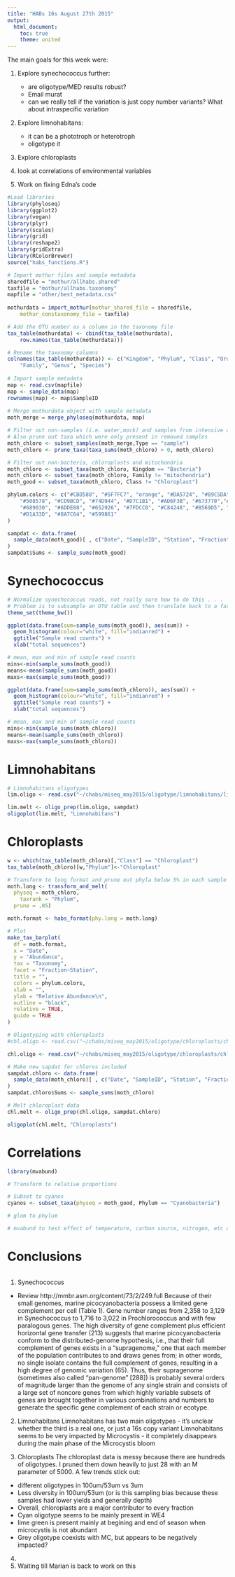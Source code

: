 ```yaml
---
title: "HABs 16s August 27th 2015"
output:
  html_document:
    toc: true
    theme: united
---
```


The main goals for this week were:

1) Explore synechococcus further:
    - are oligotype/MED results robust?
    - Email murat
    - can we really tell if the variation is just copy number variants? What about intraspecific variation

2) Explore limnohabitans:
    - it can be a phototroph or heterotroph
    - oligotype it 

3) Explore chloroplasts

4) look at correlations of environmental variables
 
5) Work on fixing Edna's code


```r
#Load libraries
library(phyloseq)
library(ggplot2)
library(vegan)
library(plyr)
library(scales)
library(grid)
library(reshape2)
library(gridExtra)
library(RColorBrewer)
source("habs_functions.R")
```



```r

# Import mothur files and sample metadata
sharedfile = "mothur/allhabs.shared"
taxfile = "mothur/allhabs.taxonomy"
mapfile = "other/best_metadata.csv"
 
mothurdata = import_mothur(mothur_shared_file = sharedfile, 
	mothur_constaxonomy_file = taxfile)

# Add the OTU number as a column in the taxonomy file
tax_table(mothurdata) <- cbind(tax_table(mothurdata), 
	row.names(tax_table(mothurdata)))

# Rename the taxonomy columns
colnames(tax_table(mothurdata)) <- c("Kingdom", "Phylum", "Class", "Order", 
	"Family", "Genus", "Species")
  
# Import sample metadata
map <- read.csv(mapfile)
map <- sample_data(map)
rownames(map) <- map$SampleID
  
# Merge mothurdata object with sample metadata
moth_merge = merge_phyloseq(mothurdata, map)

# Filter out non-samples (i.e. water,mock) and samples from intensive cruises.
# Also prune out taxa which were only present in removed samples
moth_chloro <- subset_samples(moth_merge,Type == "sample")
moth_chloro <- prune_taxa(taxa_sums(moth_chloro) > 0, moth_chloro)

# Filter out non-bacteria, chloroplasts and mitochondria
moth_chloro <- subset_taxa(moth_chloro, Kingdom == "Bacteria")
moth_chloro <- subset_taxa(moth_chloro, Family != "mitochondria")
moth_good <- subset_taxa(moth_chloro, Class != "Chloroplast")

phylum.colors <- c("#CBD588", "#5F7FC7", "orange", "#DA5724", "#89C5DA",
	"#508578", "#CD9BCD", "#74D944", "#D7C1B1", "#AD6F3B", "#673770","#D14285",
	"#689030", "#6DDE88", "#652926", "#7FDCC0", "#C84248", "#8569D5", "#5E738F",
	"#D1A33D", "#8A7C64", "#599861"
)

```

```r
sampdat <- data.frame(
  sample_data(moth_good)[ , c("Date", "SampleID", "Station", "Fraction") ] 
)
sampdat$Sums <- sample_sums(moth_good)
```

# Synechococcus
```r
# Normalize synechococcus reads, not really sure how to do this . . . 
# Problem is to subsample an OTU table and then translate back to a fasta
theme_set(theme_bw())

ggplot(data.frame(sum=sample_sums(moth_good)), aes(sum)) + 
  geom_histogram(colour="white", fill="indianred") +
  ggtitle("Sample read counts") + 
  xlab("total sequences")

# mean, max and min of sample read counts
mins<-min(sample_sums(moth_good))
means<-mean(sample_sums(moth_good))
maxs<-max(sample_sums(moth_good))

ggplot(data.frame(sum=sample_sums(moth_chloro)), aes(sum)) + 
  geom_histogram(colour="white", fill="indianred") +
  ggtitle("Sample read counts") + 
  xlab("total sequences")

# mean, max and min of sample read counts
mins<-min(sample_sums(moth_chloro))
means<-mean(sample_sums(moth_chloro))
maxs<-max(sample_sums(moth_chloro))

```

# Limnohabitans
```r

# Limnohabitans oligotypes
lim.oligo <- read.csv("~/chabs/miseq_may2015/oligotype/limnohabitans/limnohabitans_oligotyping-sc2-s1-a0.0-A0-M50/MATRIX-COUNT.txt", sep = "\t")

lim.melt <- oligo_prep(lim.oligo, sampdat)
oligoplot(lim.melt, "Limnohabitans")

```


# Chloroplasts

```r

w <- which(tax_table(moth_chloro)[,"Class"] == "Chloroplast")
tax_table(moth_chloro)[w,"Phylum"]<-"Chloroplast"

# Transform to long format and prune out phyla below 5% in each sample
moth.long <- transform_and_melt(
  physeq = moth_chloro,
	taxrank = "Phylum",
  prune = .05)

moth.format <- habs_format(phy.long = moth.long)

# Plot 
make_tax_barplot(
  df = moth.format, 
  x = "Date", 
  y = "Abundance",
  tax = "Taxonomy",
  facet = "Fraction~Station",
  title = "",
  colors = phylum.colors,
  xlab = "",
  ylab = "Relative Abundance\n",
  outline = "black",
  relative = TRUE,
  guide = TRUE
)

# Oligotyping with chloroplasts
#chl.oligo <- read.csv("~/chabs/miseq_may2015/oligotype/chloroplasts/chloro_oligotyping-m0.10-A0-M1000-d4/MATRIX-COUNT.txt", sep = "\t")

chl.oligo <- read.csv("~/chabs/miseq_may2015/oligotype/chloroplasts/chloro_oligotyping-m0.10-A0-M5000-d4/MATRIX-COUNT.txt", sep = "\t")

# Make new sapdat for chloros included
sampdat.chloro <- data.frame(
  sample_data(moth_chloro)[ , c("Date", "SampleID", "Station", "Fraction") ] 
)
sampdat.chloro$Sums <- sample_sums(moth_chloro)

# Melt chloroplast data
chl.melt <- oligo_prep(chl.oligo, sampdat.chloro)

oligoplot(chl.melt, "Chloroplasts")
```

# Correlations

```r
library(mvabund)

# Transform to relative proportions

# Subset to cyanos
cyanos <- subset_taxa(physeq = moth_good, Phylum == "Cyanobacteria")

# glom to phylum

# mvabund to test effect of temperature, carbon source, nitrogen, etc on taxonomic composition 


```


# Conclusions

```r


```

1) Synechococcus
-  Review http://mmbr.asm.org/content/73/2/249.full
Because of their small genomes, marine picocyanobacteria possess a limited gene complement per cell (Table 1). Gene number ranges from 2,358 to 3,129 in Synechococcus to 1,716 to 3,022 in Prochlorococcus and with few paralogous genes. The high diversity of gene complement plus efficient horizontal gene transfer (213) suggests that marine picocyanobacteria conform to the distributed-genome hypothesis, i.e., that their full complement of genes exists in a “supragenome,” one that each member of the population contributes to and draws genes from; in other words, no single isolate contains the full complement of genes, resulting in a high degree of genomic variation (65). Thus, their supragenome (sometimes also called “pan-genome” [288]) is probably several orders of magnitude larger than the genome of any single strain and consists of a large set of noncore genes from which highly variable subsets of genes are brought together in various combinations and numbers to generate the specific gene complement of each strain or ecotype.

2) Limnohabitans 
Limnohabitans has two main oligotypes - it's unclear whether the third is a real one, or just a 16s copy variant
Limnohabitans seems to be very impacted by Microcystis - it completely disappears during the main phase of the Microcystis bloom

3) Chloroplasts 
The chloroplast data is messy because there are hundreds of oligotypes. I pruned them down heavily to just 28 with an M parameter of 5000. A few trends stick out:
  - different oligotypes in 100um/53um vs 3um
  - Less diversity in 100um/53um (or is this sampling bias because these samples had lower yields and generally depth)
  - Overall, chloroplasts are a major contributor to every fraction
  - Cyan oligotype seems to be mainly present in WE4
  - lime green is present mainly at begining and end of season when microcystis is not abundant
  - Grey oligotype coexists with MC, but appears to be negatively impacted?
  

4)

5) Waiting till Marian is back to work on this 
